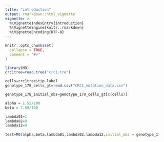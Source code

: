 ---
title: "introduction"
output: rmarkdown::html_vignette
vignette: >
  %\VignetteIndexEntry{introduction}
  %\VignetteEngine{knitr::rmarkdown}
  %\VignetteEncoding{UTF-8}
---

```{r, include = FALSE}
knitr::opts_chunk$set(
  collapse = TRUE,
  comment = "#>"
)
```

```{r setup}
library(MO)
crc1tree=read.tree("crc1.tre")

cells=crc1tree$tip.label
genotype_178_cells_gt=read.csv("CRC1_mutation_data.csv")

genotype_178_initial_obs=genotype_178_cells_gt[c(cells)]

alpha = 1.52/100
beta = 7.89/100

lambda01=1
lambda02=0
lambda12=0
  
test=MO(alpha,beta,lambda01,lambda02,lambda12,initial_obs = genotype_178_cells_gt,t=crc1tree,binary=TRUE,multinomialPrior=FALSE)




  
```

